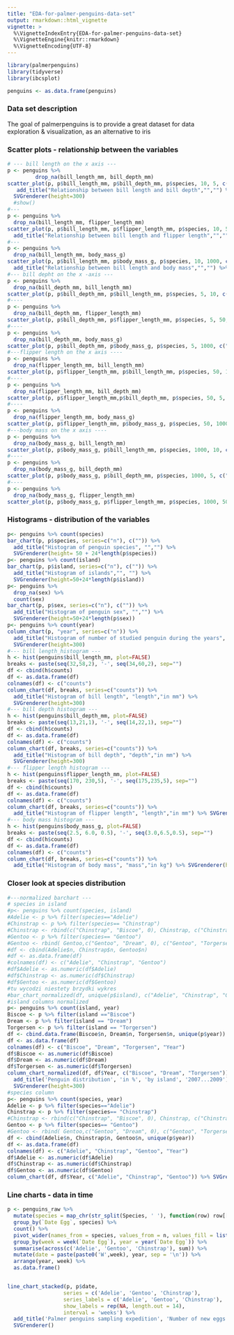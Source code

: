 ```yaml
---
title: "EDA-for-palmer-penguins-data-set"
output: rmarkdown::html_vignette
vignette: >
  %\VignetteIndexEntry{EDA-for-palmer-penguins-data-set}
  %\VignetteEngine{knitr::rmarkdown}
  %\VignetteEncoding{UTF-8}
---
```

```r
library(palmerpenguins)
library(tidyverse)
library(ibcsplot)

penguins <- as.data.frame(penguins)
```

### Data set description

The goal of palmerpenguins is to provide a great dataset for data  
exploration & visualization, as an alternative to iris

### Scatter plots - relationship between the variables

```r
# --- bill length on the x axis ---
p <- penguins %>%
         drop_na(bill_length_mm, bill_depth_mm)
scatter_plot(p, p$bill_length_mm, p$bill_depth_mm, p$species, 10, 5, c("bill length", "in mm"), c("bill depht", "in mm"), "Legend") %>% 
   add_title("Relationship between bill length and bill depth","","") %>%
  SVGrenderer(height=300)
  #show()
#---
p <- penguins %>%
  drop_na(bill_length_mm, flipper_length_mm)
scatter_plot(p, p$bill_length_mm, p$flipper_length_mm, p$species, 10, 50, c("bill length", "in mm"), c("flipper length", "in mm"), "Legend") %>% 
  add_title("Relationship between bill length and flipper length","","") %>% SVGrenderer(height=300)
#---
p <- penguins %>%
  drop_na(bill_length_mm, body_mass_g)
scatter_plot(p, p$bill_length_mm, p$body_mass_g, p$species, 10, 1000, c("bill length", "in mm"), c("body mass", "in g"), "Legend") %>% 
  add_title("Relationship between bill length and body mass","","") %>% SVGrenderer(height=300)
#--- bill depht on the x -axis ---
p <- penguins %>%
  drop_na(bill_depth_mm, bill_length_mm)
scatter_plot(p, p$bill_depth_mm, p$bill_length_mm, p$species, 5, 10, c("bill depht", "in mm"), c("bill length", "in mm"), "Legend") %>% add_title("Relationship between bill depth and bill length","","") %>% SVGrenderer(height=300)
#----
p <- penguins %>%
  drop_na(bill_depth_mm, flipper_length_mm)
scatter_plot(p, p$bill_depth_mm, p$flipper_length_mm, p$species, 5, 50, c("bill depht", "in mm"), c("flipper length", "in mm"), "Legend") %>% add_title("Relationship between bill depth and flipper length","","") %>%  SVGrenderer(height=300)
#----
p <- penguins %>%
  drop_na(bill_depth_mm, body_mass_g)
scatter_plot(p, p$bill_depth_mm, p$body_mass_g, p$species, 5, 1000, c("bill depht", "in mm"), c("body mass", "in g"), "Legend") %>% add_title("Relationship between bill length and body mass","","") %>% SVGrenderer(height=300)
#---flipper length on the x axis ----
p <- penguins %>%
  drop_na(flipper_length_mm, bill_length_mm)
scatter_plot(p, p$flipper_length_mm, p$bill_length_mm, p$species, 50, 10, c("flipper length", "in mm"), c("bill length", "in mm"), "Legend") %>% add_title("Relationship between flipper length and bill length","","") %>% SVGrenderer(height=300)
#----
p <- penguins %>%
  drop_na(flipper_length_mm, bill_depth_mm)
scatter_plot(p, p$flipper_length_mm,p$bill_depth_mm, p$species, 50, 5, c("flipper length", "in mm"), c("bill depth", "in mm"), "Legend") %>%add_title("Relationship between flipper length and bill depth","","") %>% SVGrenderer(height=300)
#----
p <- penguins %>%
  drop_na(flipper_length_mm, body_mass_g)
scatter_plot(p, p$flipper_length_mm, p$body_mass_g, p$species, 50, 1000, c("flipper length", "in mm"), c("body mass", "in g"), "Legend") %>% add_title("Relationship between flipper length and body_mass","","")  %>% SVGrenderer(height=300)
#---body mass on the x axis ----
p <- penguins %>%
  drop_na(body_mass_g, bill_length_mm)
scatter_plot(p, p$body_mass_g, p$bill_length_mm, p$species, 1000, 10, c("body mass", "in g"), c("bill length", "in mm"), "Legend") %>% add_title("Relationship between body mass and bill length","","")  %>% SVGrenderer(height=300)
#----
p <- penguins %>%
  drop_na(body_mass_g, bill_depth_mm)
scatter_plot(p, p$body_mass_g, p$bill_depth_mm, p$species, 1000, 5, c("body mass", "in g"), c("bill depths", "in mm"), "Legend") %>% add_title("Relationship between body mass and bill depth","","") %>% SVGrenderer(height=300)
#----
p <- penguins %>%
  drop_na(body_mass_g, flipper_length_mm)
scatter_plot(p, p$body_mass_g, p$flipper_length_mm, p$species, 1000, 50, c("body mass", "in g"), c("flipper length", "in mm"), "Legend") %>%add_title("Relationship between body mass and flipper length","","") %>% SVGrenderer(height=300)
```

### Histograms - distribution of the variables

```r
p<- penguins %>% count(species)
bar_chart(p, p$species, series=c("n"), c("")) %>% 
  add_title("Histogram of penguin species", "","") %>%
  SVGrenderer(height= 50 + 24*length(p$species))
p<- penguins %>% count(island)
bar_chart(p, p$island, series=c("n"), c("")) %>% 
  add_title("Histogram of islands","", "") %>%
  SVGrenderer(height=50+24*length(p$island))
p<- penguins %>% 
  drop_na(sex) %>%
  count(sex)
bar_chart(p, p$sex, series=c("n"), c("")) %>% 
  add_title("Histogram of penguin sex", "","") %>%
  SVGrenderer(height=50+24*length(p$sex))
p<- penguins %>% count(year)
column_chart(p, "year", series=c("n")) %>% 
  add_title("Histogram of number of studied penguin during the years", "","") %>%
  SVGrenderer(height=300)
#--- bill length_histogram ---
h <- hist(penguins$bill_length_mm, plot=FALSE)
breaks <- paste(seq(32,58,2), '-', seq(34,60,2), sep="")
df <- cbind(h$counts)
df <- as.data.frame(df)
colnames(df) <- c("counts")
column_chart(df, breaks, series=c("counts")) %>%
  add_title("Histogram of bill length", "length","in mm") %>% 
  SVGrenderer(height=300)
#--- bill depth histogram ---
h <- hist(penguins$bill_depth_mm, plot=FALSE)
breaks <- paste(seq(13,21,1), '-', seq(14,22,1), sep="")
df <- cbind(h$counts)
df <- as.data.frame(df)
colnames(df) <- c("counts")
column_chart(df, breaks, series=c("counts")) %>%
  add_title("Histogram of bill depth", "depth","in mm") %>% 
  SVGrenderer(height=300)
#--- flipper length histogram ---
h <- hist(penguins$flipper_length_mm, plot=FALSE)
breaks <- paste(seq(170, 230,5), '-', seq(175,235,5), sep="")
df <- cbind(h$counts)
df <- as.data.frame(df)
colnames(df) <- c("counts")
column_chart(df, breaks, series=c("counts")) %>%
  add_title("Histogram of flipper length", "length","in mm") %>% SVGrenderer(height=300)
#--- body mass histogram ---
h <- hist(penguins$body_mass_g, plot=FALSE)
breaks <- paste(seq(2.5, 6.0, 0.5), '-', seq(3.0,6.5,0.5), sep="")
df <- cbind(h$counts)
df <- as.data.frame(df)
colnames(df) <- c("counts")
column_chart(df, breaks, series=c("counts")) %>%
  add_title("Histogram of body mass", "mass","in kg") %>% SVGrenderer(height=300)
```

### Closer look at species distribution

```r
#---normalized barchart ---
# species in island
#p<- penguins %>% count(species, island)
#Adelie <- p %>% filter(species=="Adelie")
#Chinstrap <- p %>% filter(species== "Chinstrap")
#Chinstrap <- rbind(c("Chinstrap", "Biscoe", 0), Chinstrap, c("Chinstrap", "Torgersen", 0))
#Gentoo <- p %>% filter(species== "Gentoo")
#Gentoo <- rbind( Gentoo,c("Gentoo", "Dream", 0), c("Gentoo", "Torgersen", 0))
#df <- cbind(Adelie$n, Chinstrap$n, Gentoo$n)
#df <- as.data.frame(df)
#colnames(df) <- c("Adelie", "Chinstrap", "Gentoo")
#df$Adelie <- as.numeric(df$Adelie)
#df$Chinstrap <- as.numeric(df$Chinstrap)
#df$Gentoo <- as.numeric(df$Gentoo)
#tu wycodzi niestety brzydki wykres
#bar_chart_normalized(df, unique(p$island), c("Adelie", "Chinstrap", "Gentoo"),  c("Adelie", "Chinstrap", "Gentoo" )) %>% #SVGrenderer()
#island columns normalized
p<- penguins %>% count(island, year)
Biscoe <- p %>% filter(island =="Biscoe")
Dream <- p %>% filter(island == "Dream")
Torgersen <- p %>% filter(island == "Torgersen")
df <- cbind.data.frame(Biscoe$n, Dream$n, Torgersen$n, unique(p$year))
df <- as.data.frame(df)
colnames(df) <- c("Biscoe", "Dream", "Torgersen", "Year")
df$Biscoe <- as.numeric(df$Biscoe)
df$Dream <- as.numeric(df$Dream)
df$Torgersen <- as.numeric(df$Torgersen)
column_chart_normalized(df, df$Year, c("Biscoe", "Dream", "Torgersen")) %>% 
  add_title('Penguin distribution', 'in %', 'by island', '2007...2009') %>% 
  SVGrenderer(height=300)
#species column
p<- penguins %>% count(species, year)
Adelie <- p %>% filter(species=="Adelie")
Chinstrap <- p %>% filter(species== "Chinstrap")
#Chinstrap <- rbind(c("Chinstrap", "Biscoe", 0), Chinstrap, c("Chinstrap", "Torgersen", 0))
Gentoo <- p %>% filter(species== "Gentoo")
#Gentoo <- rbind( Gentoo,c("Gentoo", "Dream", 0), c("Gentoo", "Torgersen", 0))
df <- cbind(Adelie$n, Chinstrap$n, Gentoo$n, unique(p$year))
df <- as.data.frame(df)
colnames(df) <- c("Adelie", "Chinstrap", "Gentoo", "Year")
df$Adelie <- as.numeric(df$Adelie)
df$Chinstrap <- as.numeric(df$Chinstrap)
df$Gentoo <- as.numeric(df$Gentoo)
column_chart(df, df$Year, c("Adelie", "Chinstrap", "Gentoo")) %>% SVGrenderer(height=300)
```

### Line charts - data in time

```r
p <- penguins_raw %>%
  mutate(species = map_chr(str_split(Species, ' '), function(row) row[[1]])) %>%
  group_by(`Date Egg`, species) %>% 
  count() %>% 
  pivot_wider(names_from = species, values_from = n, values_fill = list(n = 0)) %>% 
  group_by(week = week(`Date Egg`), year = year(`Date Egg`)) %>% 
  summarise(across(c('Adelie', 'Gentoo', 'Chinstrap'), sum)) %>% 
  mutate(date = paste(paste0('W',week), year, sep = '\n')) %>% 
  arrange(year, week) %>% 
  as.data.frame()


line_chart_stacked(p, p$date, 
                  series = c('Adelie', 'Gentoo', 'Chinstrap'), 
                  series_labels = c('Adelie', 'Gentoo', 'Chinstrap'), 
                  show_labels = rep(NA, length.out = 14),
                  interval = 'weeks') %>%
  add_title('Palmer penguins sampling expedition', 'Number of new eggs observed', '', '2007...2009') %>% 
  SVGrenderer()
```


